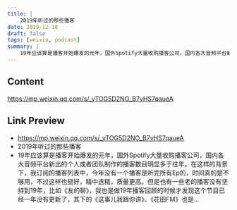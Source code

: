 ```yaml
---
title: |
    2019年听过的那些播客
date: 2019-12-18
draft: false
tags: [weixin, podcast]
summary: |
    19年应该算是播客开始爆发的元年，国外Spotify大量收购播客公司，国内各大音频平台新出的个人或者团队制作的播客数目明显多于往年。在这样的背景下，我订阅的播客列表中，今年没有一个播客是听完所有Ep的，时间真的是不够用，不过这样也挺好，精中选精，质量更高。但是也有一些老的播客没有坚持到19年，比如《友的聊》，我也是做19年播客回顾的时候才发现这个节目已经一年没有更新了，其下的《这事儿我跟你讲》、《花田FM》也是...
---
```


## Content

https://mp.weixin.qq.com/s/_yTOG5D2NO_B7yHS7qaueA

## Link Preview

- https://mp.weixin.qq.com/s/_yTOG5D2NO_B7yHS7qaueA
- 2019年听过的那些播客
- 19年应该算是播客开始爆发的元年，国外Spotify大量收购播客公司，国内各大音频平台新出的个人或者团队制作的播客数目明显多于往年。在这样的背景下，我订阅的播客列表中，今年没有一个播客是听完所有Ep的，时间真的是不够用，不过这样也挺好，精中选精，质量更高。但是也有一些老的播客没有坚持到19年，比如《友的聊》，我也是做19年播客回顾的时候才发现这个节目已经一年没有更新了，其下的《这事儿我跟你讲》、《花田FM》也是...

